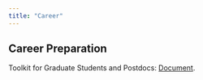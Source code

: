 ```yaml
---
title: "Career"
---
```


## Career Preparation

Toolkit for Graduate Students and Postdocs: [Document](https://career.ucla.edu/download/ee6798d6-7646-4ac1-8f6d-0711029ede9a).